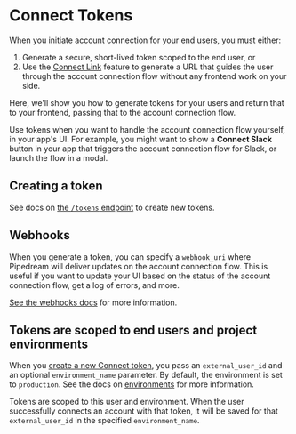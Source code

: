 # Connect Tokens

When you initiate account connection for your end users, you must either:

1. Generate a secure, short-lived token scoped to the end user, or
2. Use the [Connect Link](/connect/connect-link) feature to generate a URL that guides the user through the account connection flow without any frontend work on your side.

Here, we'll show you how to generate tokens for your users and return that to your frontend, passing that to the account connection flow. 

Use tokens when you want to handle the account connection flow yourself, in your app's UI. For example, you might want to show a **Connect Slack** button in your app that triggers the account connection flow for Slack, or launch the flow in a modal.

## Creating a token

See docs on [the `/tokens` endpoint](/connect/api/#create-a-new-token) to create new tokens.

## Webhooks

When you generate a token, you can specify a `webhook_uri` where Pipedream will deliver updates on the account connection flow. This is useful if you want to update your UI based on the status of the account connection flow, get a log of errors, and more. 

[See the webhooks docs](/connect/webhooks) for more information.

## Tokens are scoped to end users and project environments

When you [create a new Connect token](/connect/api/#create-a-new-token), you pass an `external_user_id` and an optional `environment_name` parameter. By default, the environment is set to `production`. See the docs on [environments](/connect/environments) for more information.

Tokens are scoped to this user and environment. When the user successfully connects an account with that token, it will be saved for that `external_user_id` in the specified `environment_name`.
